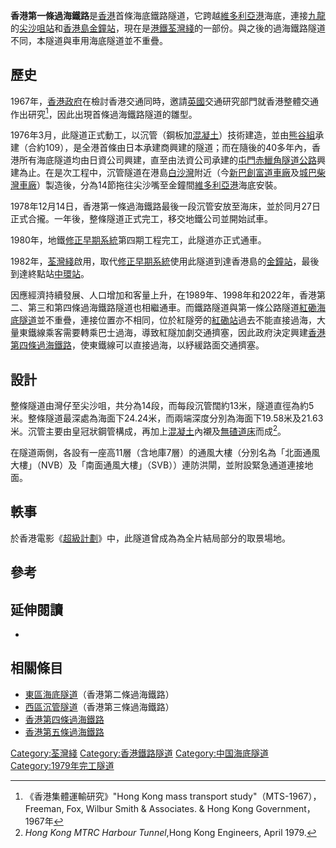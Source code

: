 '''香港第一條過海鐵路'''是[[香港|香港]]首條海底鐵路隧道，它跨越[[維多利亞港|維多利亞港]]海底，連接[[九龍|九龍]]的[[尖沙咀站|尖沙咀站]]和[[香港島|香港島]][[金鐘站|金鐘站]]，現在是[[港鐵|港鐵]][[荃灣綫|荃灣綫]]的一部份。與之後的過海鐵路隧道不同，本隧道與車用海底隧道並不重疊。

== 歷史 ==
1967年，[[香港政府|香港政府]]在檢討香港交通同時，邀請[[英國|英國]]交通研究部門就香港整體交通作出研究<ref>《香港集體運輸研究》"Hong Kong mass transport study"（MTS-1967），Freeman, Fox, Wilbur Smith & Associates. & Hong Kong Government，1967年</ref>，因此出現首條過海鐵路隧道的雛型。

1976年3月，此隧道正式動工，以沉管（鋼板加[[混凝土|混凝土]]）技術建造，並由[[熊谷組|熊谷組]]承建（合約109），是全港首條由日本承建商興建的隧道；而在隨後的40多年內，香港所有海底隧道均由日資公司興建，直至由法資公司承建的[[屯門至赤鱲角連接路|屯門赤鱲角隧道公路]]興建為止。在是次工程中，沉管隧道在港島[[白沙灣|白沙灣]]附近（今[[新巴創富道車廠|新巴創富道車廠]]及[[城巴柴灣車廠|城巴柴灣車廠]]）製造後，分為14節拖往尖沙嘴至金鐘間[[維多利亞港|維多利亞港]]海底安裝。

1978年12月14日，香港第一條過海鐵路最後一段沉管安放至海床，並於同月27日正式合攏。一年後，整條隧道正式完工，移交地鐵公司並開始試車。

1980年，地鐵[[修正早期系統|修正早期系統]]第四期工程完工，此隧道亦正式通車。

1982年，[[荃灣綫|荃灣綫]]啟用，取代[[修正早期系統|修正早期系統]]使用此隧道到達香港島的[[金鐘站|金鐘站]]，最後到達終點站[[中環站|中環站]]。

因應經濟持續發展、人口增加和客量上升，在1989年、1998年和2022年，香港第二、第三和第四條過海鐵路隧道也相繼通車。而鐵路隧道與第一條公路隧道[[紅磡海底隧道|紅磡海底隧道]]並不重疊，連接位置亦不相同，位於紅隧旁的[[紅磡站|紅磡站]]過去不能直接過海，大量東鐵線乘客需要轉乘巴士過海，導致紅隧加劇交通擠塞，因此政府決定興建[[香港第四條過海鐵路|香港第四條過海鐵路]]，使東鐵線可以直接過海，以紓緩路面交通擠塞。

==設計==
整條隧道由灣仔至尖沙咀，共分為14段，而每段沉管闊約13米，隧道直徑為約5米。整條隧道最深處為海面下24.24米，而兩端深度分別為海面下19.58米及21.63米。沉管主要由皇冠狀鋼管構成，再加上[[混凝土|混凝土]]內襯及[[無碴軌道|無碴道床]]而成<ref>''Hong Kong MTRC Harbour Tunnel'',Hong Kong Engineers, April 1979.</ref>。

在隧道兩側，各設有一座高11層（含地庫7層）的通風大樓（分別名為「北面通風大樓」（NVB）及「南面通風大樓」（SVB））連防洪閘，並附設緊急通道連接地面。

==軼事==
於香港電影《[[超級計劃|超級計劃]]》中，此隧道曾成為為全片結局部分的取景場地。

== 參考 ==
<references/>

== 延伸閱讀 ==
*{{cite web|url=https://www.facebook.com/mtrhk/posts/10160058633970151|title=1977年興建中的香港第一條過海鐵路建造預製組件情況|publisher=港鐵facebook專頁}}

== 相關條目 ==
* [[東區海底隧道|東區海底隧道]]（香港第二條過海鐵路）
* [[西區沉管隧道|西區沉管隧道]]（香港第三條過海鐵路）
* [[香港第四條過海鐵路|香港第四條過海鐵路]]
* [[香港第五條過海鐵路|香港第五條過海鐵路]]

[[Category:荃灣綫|Category:荃灣綫]]
[[Category:香港鐵路隧道|Category:香港鐵路隧道]]
[[Category:中国海底隧道|Category:中国海底隧道]]
[[Category:1979年完工隧道|Category:1979年完工隧道]]